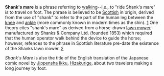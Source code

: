 '''Shank's mare''' is a phrase referring to [[walking]]--i.e., to "ride Shank's mare" is to travel on foot.  The phrase is believed to be [[Scottish English|Scottish]] in origin, derived from the use of "shank" to refer to the part of the human leg between the [[knee]] and [[ankle]] (more commonly known in modern times as the shin). [http://www.worldwidewords.org/qa/qa-sha4.htm]   One theory cites "shank's mare" as derived from a horse-drawn [[lawn mower]] manufactured by Shanks & Company Ltd. (founded 1853) which required that the human operator walk behind the device to guide the horse; however, refences to the phrase in Scottish literature pre-date the existence of the Shanks lawn mower. [http://www.phrases.org.uk/meanings/shanks-mare.html]

''Shank's Mare'' is also the title of the English translation of the Japanese comic novel by [[Jippensha Ikku]], [[Hizakurige]], about two travelers making a long journey by foot.